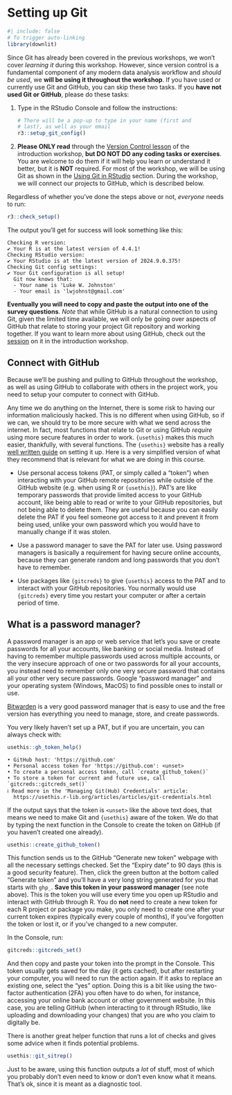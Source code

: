# Setting up Git {#sec-setup-git}

```r
#| include: false
# To trigger auto-linking
library(downlit)
```

Since Git has already been covered in the previous workshops, we won't
cover *learning it* during this workshop. However, since version control
is a fundamental component of any modern data analysis workflow and
*should be used*, we **will be using it throughout the workshop**. If you
have used or currently use Git and GitHub, you can skip these two tasks.
If you **have not used Git or GitHub**, please do these tasks:

1.  Type in the RStudio Console and follow the instructions:

    ``` .r
    # There will be a pop-up to type in your name (first and
    # last), as well as your email
    r3::setup_git_config()
    ```

2.  **Please ONLY read** through the [Version Control
    lesson](https://r-cubed-intro.rostools.org/sessions/version-control.html)
    of the introduction workshop, **but DO NOT DO any coding tasks or exercises**.
    You are welcome to do them if it will
    help you learn or understand it better, but it is **NOT** required. For most of the workshop, we
    will be using Git as shown in the [Using Git in
    RStudio](https://r-cubed-intro.rostools.org/sessions/version-control.html#using-git-in-rstudio)
    section. During the workshop, we will connect our projects to GitHub,
    which is described below.

Regardless of whether you've done the steps above or not, *everyone*
needs to run:

``` .r
r3::check_setup()
```

The output you'll get for success will look something like this:

```
Checking R version:
✔ Your R is at the latest version of 4.4.1!
Checking RStudio version:
✔ Your RStudio is at the latest version of 2024.9.0.375!
Checking Git config settings:
✔ Your Git configuration is all setup!
  Git now knows that:
  - Your name is 'Luke W. Johnston'
  - Your email is 'lwjohnst@gmail.com'
```

**Eventually you will need to copy and paste the output into one of the
survey questions**. *Note* that while GitHub is a natural connection to
using Git, given the limited time available, we will only be going over
aspects of GitHub that relate to storing your project Git repository and
working together. If you want to learn more about using GitHub, check
out the
[session](https://r-cubed-intro.rostools.org/sessions/version-control.html)
on it in the introduction workshop.

## Connect with GitHub {#sec-connect-github}

Because we'll be pushing and pulling to GitHub throughout the workshop, as
well as using GitHub to collaborate with others in the project work, you
need to setup your computer to connect with GitHub.

Any time we do anything on the Internet, there is some risk to having
our information maliciously hacked. This is no different when using
GitHub, so if we can, we should try to be more secure with what we send
across the internet. In fact, most functions that relate to Git or using
GitHub *require* using more secure features in order to work.
`{usethis}` makes this much easier, thankfully, with several functions.
The `{usethis}` website has a really [well written
guide](https://usethis.r-lib.org/articles/articles/git-credentials.html)
on setting it up. Here is a very simplified version of what they
recommend that is relevant for what we are doing in this course.

-   Use personal access tokens (PAT, or simply called a "token") when
    interacting with your GitHub remote repositories while outside of
    the GitHub website (e.g. when using R or `{usethis}`). PAT's are
    like temporary passwords that provide limited access to your GitHub
    account, like being able to read or write to your GitHub
    repositories, but not being able to delete them. They are useful
    because you can easily delete the PAT if you feel someone got access
    to it and prevent it from being used, unlike your own password which
    you would have to manually change if it was stolen.

-   Use a password manager to save the PAT for later use. Using password
    managers is basically a requirement for having secure online
    accounts, because they can generate random and long passwords that
    you don't have to remember.

-   Use packages like `{gitcreds}` to give `{usethis}` access to the PAT
    and to interact with your GitHub repositories. You normally would
    use `{gitcreds}` every time you restart your computer or after a
    certain period of time.

::: {.callout-note appearance="default"}
## What is a password manager?

A password manager is an app or web service that let's you save or
create passwords for all your accounts, like banking or social media.
Instead of having to remember multiple passwords used across multiple
accounts, or the very insecure approach of one or two passwords for all
your accounts, you instead need to remember only one very secure
password that contains all your other very secure passwords. Google
"password manager" and your operating system (Windows, MacOS) to find
possible ones to install or use.

[Bitwarden](https://bitwarden.com/) is a very good password manager that
is easy to use and the free version has everything you need to manage,
store, and create passwords.
:::

You very likely haven't set up a PAT, but if you are uncertain, you can
always check with:

``` .r
usethis::gh_token_help()
```

```
• GitHub host: 'https://github.com'
• Personal access token for 'https://github.com': <unset>
• To create a personal access token, call `create_github_token()`
• To store a token for current and future use, call `gitcreds::gitcreds_set()`
ℹ Read more in the 'Managing Git(Hub) Credentials' article:
  https://usethis.r-lib.org/articles/articles/git-credentials.html
```

If the output says that the token is `<unset>` like the above text does,
that means we need to make Git and `{usethis}` aware of the token. We do
that by typing the next function in the Console to create the token on
GitHub (if you haven't created one already).

``` .r
usethis::create_github_token()
```

This function sends us to the GitHub "Generate new token" webpage with
all the necessary settings checked. Set the "Expiry date" to 90 days
(this is a good security feature). Then, click the green button at the
bottom called "Generate token" and you'll have a very long string
generated for you that starts with `ghp_`. **Save this token in your
password manager** (see note above). This is the token you will use
every time you open up RStudio and interact with GitHub through R. You
do **not** need to create a new token for each R project or package you
make, you only need to create one after your current token expires
(typically every couple of months), if you've forgotten the token or
lost it, or if you've changed to a new computer.

In the Console, run:

``` .r
gitcreds::gitcreds_set()
```

And then copy and paste your token into the prompt in the Console. This
token usually gets saved for the day (it gets cached), but after
restarting your computer, you will need to run the action again. If it
asks to replace an existing one, select the "yes" option. Doing this is
a bit like using the two-factor authentication (2FA) you often have to
do when, for instance, accessing your online bank account or other
government website. In this case, you are telling GitHub (when
interacting to it through RStudio, like uploading and downloading your
changes) that you are who you claim to digitally be.

::: {.callout-tip appearance="default"}
There is another great helper function that runs a lot of checks and
gives some advice when it finds potential problems.

``` .r
usethis::git_sitrep()
```

Just to be aware, using this function outputs a *lot* of stuff, most of
which you probably don't even need to know or don't even know what it
means. That's ok, since it is meant as a diagnostic tool.
:::
